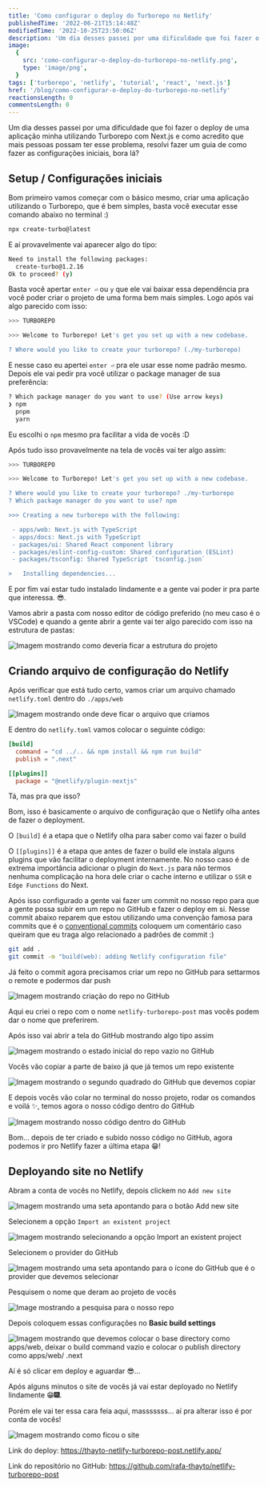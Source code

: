 ```yaml
---
title: 'Como configurar o deploy do Turborepo no Netlify'
publishedTime: '2022-06-21T15:14:48Z'
modifiedTime: '2022-10-25T23:50:06Z'
description: 'Um dia desses passei por uma dificuldade que foi fazer o deploy de uma aplicação minha utilizando Turborepo com Next.js e como acredito que mais pessoas possam ter esse problema, resolvi fazer um guia de como fazer as configurações iniciais, bora lá?'
image:
  {
    src: 'como-configurar-o-deploy-do-turborepo-no-netlify.png',
    type: 'image/png',
  }
tags: ['turborepo', 'netlify', 'tutorial', 'react', 'next.js']
href: '/blog/como-configurar-o-deploy-do-turborepo-no-netlify'
reactionsLength: 0
commentsLength: 0
---
```


Um dia desses passei por uma dificuldade que foi fazer o deploy de uma aplicação minha utilizando Turborepo com Next.js e como acredito que mais pessoas possam ter esse problema, resolvi fazer um guia de como fazer as configurações iniciais, bora lá?

## Setup / Configurações iniciais

Bom primeiro vamos começar com o básico mesmo, criar uma aplicação utilizando o Turborepo, que é bem simples, basta você executar esse comando abaixo no terminal :)

```bash
npx create-turbo@latest
```

E aí provavelmente vai aparecer algo do tipo:

```bash
Need to install the following packages:
  create-turbo@1.2.16
Ok to proceed? (y)
```

Basta você apertar `enter ⏎` ou `y` que ele vai baixar essa dependência pra você poder criar o projeto de uma forma bem mais simples. Logo após vai algo parecido com isso:

```bash
>>> TURBOREPO

>>> Welcome to Turborepo! Let's get you set up with a new codebase.

? Where would you like to create your turborepo? (./my-turborepo)
```

E nesse caso eu apertei `enter ⏎` pra ele usar esse nome padrão mesmo. Depois ele vai pedir pra você utilizar o package manager de sua preferência:

```bash
? Which package manager do you want to use? (Use arrow keys)
❯ npm
  pnpm
  yarn
```

Eu escolhi o `npm` mesmo pra facilitar a vida de vocês :D

Após tudo isso provavelmente na tela de vocês vai ter algo assim:

```bash
>>> TURBOREPO

>>> Welcome to Turborepo! Let's get you set up with a new codebase.

? Where would you like to create your turborepo? ./my-turborepo
? Which package manager do you want to use? npm

>>> Creating a new turborepo with the following:

 - apps/web: Next.js with TypeScript
 - apps/docs: Next.js with TypeScript
 - packages/ui: Shared React component library
 - packages/eslint-config-custom: Shared configuration (ESLint)
 - packages/tsconfig: Shared TypeScript `tsconfig.json`

>   Installing dependencies...
```

E por fim vai estar tudo instalado lindamente e a gente vai poder ir pra parte que interessa. 😎.

Vamos abrir a pasta com nosso editor de código preferido (no meu caso é o VSCode) e quando a gente abrir a gente vai ter algo parecido com isso na estrutura de pastas:

![Imagem mostrando como deveria ficar a estrutura do projeto](https://dev-to-uploads.s3.amazonaws.com/uploads/articles/fizlxcl9y35xg8ixxxld.png)

## Criando arquivo de configuração do Netlify

Após verificar que está tudo certo, vamos criar um arquivo chamado `netlify.toml` dentro do `./apps/web`

![Imagem mostrando onde deve ficar o arquivo que criamos](https://dev-to-uploads.s3.amazonaws.com/uploads/articles/mwu7606izt80mx6u6bwx.png)

E dentro do `netlify.toml` vamos colocar o seguinte código:

```toml
[build]
  command = "cd ../.. && npm install && npm run build"
  publish = ".next"

[[plugins]]
  package = "@netlify/plugin-nextjs"
```

Tá, mas pra que isso?

Bom, isso é basicamente o arquivo de configuração que o Netlify olha antes de fazer o deployment.

O `[build]` é a etapa que o Netlify olha para saber como vai fazer o build

O `[[plugins]]` é a etapa que antes de fazer o build ele instala alguns plugins que vão facilitar o deployment internamente. No nosso caso é de extrema importância adicionar o plugin do `Next.js` para não termos nenhuma complicação na hora dele criar o cache interno e utilizar o `SSR` e `Edge Functions` do Next.

Após isso configurado a gente vai fazer um commit no nosso repo para que a gente possa subir em um repo no GitHub e fazer o deploy em si. Nesse commit abaixo reparem que estou utilizando uma convenção famosa para commits que é o [conventional commits](https://www.conventionalcommits.org/en/v1.0.0/#specification) coloquem um comentário caso queiram que eu traga algo relacionado a padrões de commit :)

```bash
git add .
git commit -m "build(web): adding Netlify configuration file"
```

Já feito o commit agora precisamos criar um repo no GitHub para settarmos o remote e podermos dar push

![Imagem mostrando criação do repo no GitHub](https://dev-to-uploads.s3.amazonaws.com/uploads/articles/wyz9ih56t7zhxdobuse6.png)

Aqui eu criei o repo com o nome `netlify-turborepo-post` mas vocês podem dar o nome que preferirem.

Após isso vai abrir a tela do GitHub mostrando algo tipo assim

![Imagem mostrando o estado inicial do repo vazio no GitHub](https://dev-to-uploads.s3.amazonaws.com/uploads/articles/pf8qj76l9l08kxj7s3s9.png)

Vocês vão copiar a parte de baixo já que já temos um repo existente

![Imagem mostrando o segundo quadrado do GitHub que devemos copiar](https://dev-to-uploads.s3.amazonaws.com/uploads/articles/vonm2u0moerjgcg1uy29.png)

E depois vocês vão colar no terminal do nosso projeto, rodar os comandos e voilá ✨, temos agora o nosso código dentro do GitHub

![Imagem mostrando nosso código dentro do GitHub](https://dev-to-uploads.s3.amazonaws.com/uploads/articles/fjyt2bbhy5f97wxg50s8.png)

Bom... depois de ter criado e subido nosso código no GitHub, agora podemos ir pro Netlify fazer a última etapa 😁!

## Deployando site no Netlify

Abram a conta de vocês no Netlify, depois clickem no `Add new site`

![Imagem mostrando uma seta apontando para o botão Add new site](https://dev-to-uploads.s3.amazonaws.com/uploads/articles/xfpndqa3d619fh8wsmbs.png)

Selecionem a opção `Import an existent project`

![Imagem mostrando selecionando a opção Import an existent project](https://dev-to-uploads.s3.amazonaws.com/uploads/articles/02ryw39x9gvq2oqpvvgw.png)

Selecionem o provider do GitHub

![Imagem mostrando uma seta apontando para o ícone do GitHub que é o provider que devemos selecionar](https://dev-to-uploads.s3.amazonaws.com/uploads/articles/ygc2oh8gwrr7teau4zas.png)

Pesquisem o nome que deram ao projeto de vocês

![Image mostrando a pesquisa para o nosso repo](https://dev-to-uploads.s3.amazonaws.com/uploads/articles/sn5y68ln56sni8phfijj.png)

Depois coloquem essas configurações no **Basic build settings**

![Imagem mostrando que devemos colocar o base directory como apps/web, deixar o build command vazio e colocar o publish directory como apps/web/
.next](https://dev-to-uploads.s3.amazonaws.com/uploads/articles/72w3i8z16opeu4tt3mgr.png)

Aí é só clicar em deploy e aguardar 😎...

Após alguns minutos o site de vocês já vai estar deployado no Netlify lindamente 😁🎆.

Porém ele vai ter essa cara feia aqui, masssssss... aí pra alterar isso é por conta de vocês!

![Imagem mostrando como ficou o site](https://dev-to-uploads.s3.amazonaws.com/uploads/articles/4sl83phei0mqe45rywhu.png)

Link do deploy: https://thayto-netlify-turborepo-post.netlify.app/

Link do repositório no GitHub: https://github.com/rafa-thayto/netlify-turborepo-post
